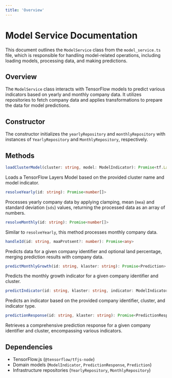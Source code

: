 ```yaml
---
title: 'Overview'
---
```

# Model Service Documentation

This document outlines the `ModelService` class from the `model_service.ts` file, which is responsible for handling model-related operations, including loading models, processing data, and making predictions.

## Overview

The `ModelService` class interacts with TensorFlow models to predict various indicators based on yearly and monthly company data. It utilizes repositories to fetch company data and applies transformations to prepare the data for model predictions.

## Constructor

The constructor initializes the `yearlyRepository` and `monthlyRepository` with instances of `YearlyRepository` and `MonthlyRepository`, respectively.

## Methods

```typescript
loadClusterModel(cluster: string, model: ModelIndicator): Promise<tf.LayersModel>
```

Loads a TensorFlow Layers Model based on the provided cluster name and model indicator.

```typescript
resolveYearly(id: string): Promise<number[]>
```

Processes yearly company data by applying clamping, mean (`mea`) and standard deviation (`sds`) values, returning the processed data as an array of numbers.


```typescript 
resolveMonthly(id: string): Promise<number[]>
```

Similar to `resolveYearly`, this method processes monthly company data.

```typescript
handleId(id: string, maaProtsent?: number): Promise<any>
```

Predicts data for a given company identifier and optional land percentage, merging prediction results with company data.

```typescript
predictMonthlyGrowth(id: string, klaster: string): Promise<Prediction>
```

Predicts the monthly growth indicator for a given company identifier and cluster.

```typescript 
predictIndicator(id: string, klaster: string, indicator: ModelIndicator): Promise<Prediction>
```

Predicts an indicator based on the provided company identifier, cluster, and indicator type.

```typescript
predictionResponse(id: string, klaster: string): Promise<PredictionResponse>
```

Retrieves a comprehensive prediction response for a given company identifier and cluster, encompassing various indicators.

## Dependencies

- TensorFlow.js (`@tensorflow/tfjs-node`)
- Domain models (`ModelIndicator`, `PredictionResponse`, `Prediction`)
- Infrastructure repositories (`YearlyRepository`, `MonthlyRepository`)